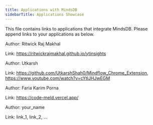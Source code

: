 ```yaml
---
title: Applications with MindsDB
sidebarTitle: Applications Showcase
---
```


This file contains links to applications that integrate MindsDB. Please append links to your applications as below.

<Card title="YouTube Insights" icon="link" href="https://github.com/ritwickrajmakhal/youtube-insights">
  Author: Ritwick Raj Makhal

  Link: https://ritwickrajmakhal.github.io/ytinsights
</Card>

<Card title="MindFlow" icon="https://user-images.githubusercontent.com/93548048/278875104-909e8c03-e2a6-4919-a2e9-77089553f4e4.png" href="https://github.com/UtkarshShah0/Mindflow_Chrome_Extension">
  Author: Utkarsh

  Link: https://github.com/UtkarshShah0/Mindflow_Chrome_Extension, https://www.youtube.com/watch?v=cYtlJHJwEGM
</Card>

  <Card title="CodeMeld" icon="https://github.com/faria-karim-porna/codeMeld/blob/main/frontend/src/assets/icons/codeMeld.png" href="https://github.com/faria-karim-porna/codeMeld">
  Author: Faria Karim Porna

  Link: https://code-meld.vercel.app/
</Card>

<Card title="App Name" icon="link" href="https://github.com/mindsdb/mindsdb">
  Author: your_name

  Link: link_1, link_2, ...
</Card>
